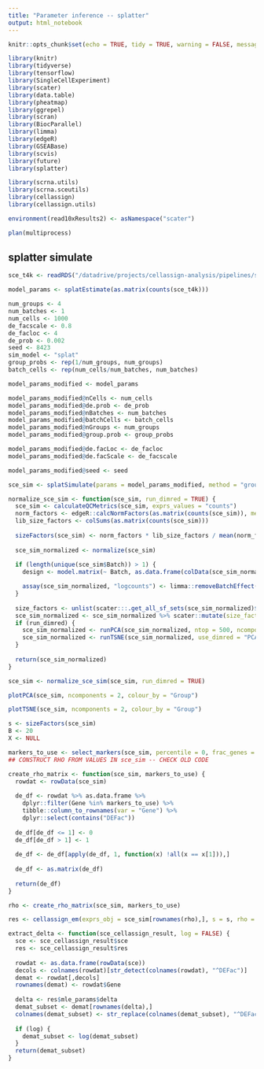 ```yaml
---
title: "Parameter inference -- splatter"
output: html_notebook
---
```


```r
knitr::opts_chunk$set(echo = TRUE, tidy = TRUE, warning = FALSE, message = FALSE, cache = TRUE, cache.lazy = FALSE, fig.width = 8, fig.height = 4.5)
```

```r
library(knitr)
library(tidyverse)
library(tensorflow)
library(SingleCellExperiment)
library(scater)
library(data.table)
library(pheatmap)
library(ggrepel)
library(scran)
library(BiocParallel)
library(limma)
library(edgeR)
library(GSEABase)
library(scvis)
library(future)
library(splatter)

library(scrna.utils)
library(scrna.sceutils)
library(cellassign)
library(cellassign.utils)

environment(read10xResults2) <- asNamespace("scater")

plan(multiprocess)
```

## splatter simulate

```r
sce_t4k <- readRDS("/datadrive/projects/cellassign-analysis/pipelines/simulate-toil/test/sce_t4k.rds")
```

```r
model_params <- splatEstimate(as.matrix(counts(sce_t4k)))
```

```r
num_groups <- 4
num_batches <- 1
num_cells <- 1000
de_facscale <- 0.8
de_facloc <- 4
de_prob <- 0.002
seed <- 8423
sim_model <- "splat"
group_probs <- rep(1/num_groups, num_groups)
batch_cells <- rep(num_cells/num_batches, num_batches)

model_params_modified <- model_params

model_params_modified@nCells <- num_cells
model_params_modified@de.prob <- de_prob
model_params_modified@nBatches <- num_batches
model_params_modified@batchCells <- batch_cells
model_params_modified@nGroups <- num_groups
model_params_modified@group.prob <- group_probs

model_params_modified@de.facLoc <- de_facloc
model_params_modified@de.facScale <- de_facscale

model_params_modified@seed <- seed
```

```r
sce_sim <- splatSimulate(params = model_params_modified, method = "groups", verbose = TRUE)
```

```r
normalize_sce_sim <- function(sce_sim, run_dimred = TRUE) {
  sce_sim <- calculateQCMetrics(sce_sim, exprs_values = "counts")
  norm_factors <- edgeR::calcNormFactors(as.matrix(counts(sce_sim)), method = "TMM")
  lib_size_factors <- colSums(as.matrix(counts(sce_sim)))
  
  sizeFactors(sce_sim) <- norm_factors * lib_size_factors / mean(norm_factors * lib_size_factors)
  
  sce_sim_normalized <- normalize(sce_sim)
  
  if (length(unique(sce_sim$Batch)) > 1) {
    design <- model.matrix(~ Batch, as.data.frame(colData(sce_sim_normalized)))

    assay(sce_sim_normalized, "logcounts") <- limma::removeBatchEffect(logcounts(sce_sim_normalized), batch=sce_sim_normalized$Batch)
  }
  
  size_factors <- unlist(scater:::.get_all_sf_sets(sce_sim_normalized)$size.factors)
  sce_sim_normalized <- sce_sim_normalized %>% scater::mutate(size_factor=size_factors)
  if (run_dimred) {
    sce_sim_normalized <- runPCA(sce_sim_normalized, ntop = 500, ncomponents = 50, exprs_values = "logcounts")
    sce_sim_normalized <- runTSNE(sce_sim_normalized, use_dimred = "PCA", n_dimred = 50, ncomponents = 2)
  }
  
  return(sce_sim_normalized)
}

sce_sim <- normalize_sce_sim(sce_sim, run_dimred = TRUE)
```

```r
plotPCA(sce_sim, ncomponents = 2, colour_by = "Group")
```

```r
plotTSNE(sce_sim, ncomponents = 2, colour_by = "Group")
```

```r
s <- sizeFactors(sce_sim)
B <- 20
X <- NULL

markers_to_use <- select_markers(sce_sim, percentile = 0, frac_genes = 1, percentile_type = "mean_expr")
## CONSTRUCT RHO FROM VALUES IN sce_sim -- CHECK OLD CODE

create_rho_matrix <- function(sce_sim, markers_to_use) {
  rowdat <- rowData(sce_sim)
  
  de_df <- rowdat %>% as.data.frame %>%
    dplyr::filter(Gene %in% markers_to_use) %>% 
    tibble::column_to_rownames(var = "Gene") %>%
    dplyr::select(contains("DEFac"))
  
  de_df[de_df <= 1] <- 0
  de_df[de_df > 1] <- 1
  
  de_df <- de_df[apply(de_df, 1, function(x) !all(x == x[1])),]
  
  de_df <- as.matrix(de_df)
  
  return(de_df)
}

rho <- create_rho_matrix(sce_sim, markers_to_use)
```

```r
res <- cellassign_em(exprs_obj = sce_sim[rownames(rho),], s = s, rho = rho, X = X, B = B, use_priors = TRUE, prior_type = "shrinkage", delta_variance_prior = TRUE, verbose = FALSE)
```

```r
extract_delta <- function(sce_cellassign_result, log = FALSE) {
  sce <- sce_cellassign_result$sce
  res <- sce_cellassign_result$res
  
  rowdat <- as.data.frame(rowData(sce))
  decols <- colnames(rowdat)[str_detect(colnames(rowdat), "^DEFac")]
  demat <- rowdat[,decols]
  rownames(demat) <- rowdat$Gene
  
  delta <- res$mle_params$delta
  demat_subset <- demat[rownames(delta),]
  colnames(demat_subset) <- str_replace(colnames(demat_subset), "^DEFac", "")
  
  if (log) {
    demat_subset <- log(demat_subset)
  }
  return(demat_subset)
}
```


